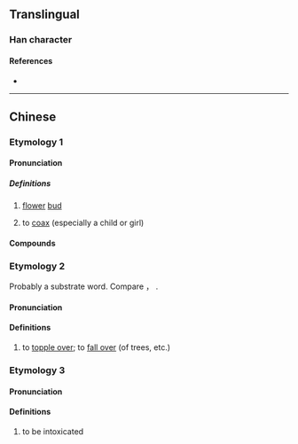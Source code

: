 {{character info/new}}
==Translingual==

===Han character===
{{Han char|rn=14|rad=冖|as=08|sn=10|four=|canj=BDD|ids=⿱冖林}}

====References====
* {{Han ref|kx=0131.011|hdz=80010.070|uh=51A7|ud=20903}}

----

==Chinese==
{{zh-forms}}

===Etymology 1===
====Pronunciation====
{{zh-pron
|c=lam1
|cat=n,v
}}

=====Definitions=====
{{zh-hanzi}}

# {{lb|zh|Cantonese}} [[flower]] [[bud]]
# {{lb|zh|Cantonese}} to [[coax]] (especially a child or girl)
#: {{zh-x|冧歌|love song|C}}

====Compounds====
{{zh-der|冧巴|冧巴溫|冧樣|冧歌|冧篷頭}}

===Etymology 2===
Probably a {{der|yue|qfa-tak}} substrate word. Compare {{cog|th|ล้ม||to fall}}， {{cog|za|laemx||to fall}}.

====Pronunciation ====
{{zh-pron
|m=lín
|c=lam3
|cat=v
}}

====Definitions====
{{zh-hanzi}}

# {{lb|zh|Cantonese}} to [[topple over]]; to [[fall over]] (of trees, etc.)

===Etymology 3===
====Pronunciation ====
{{zh-pron
|c=lam6
|cat=v
}}

====Definitions====
{{zh-hanzi}}

# {{lb|zh|Cantonese}} to be intoxicated